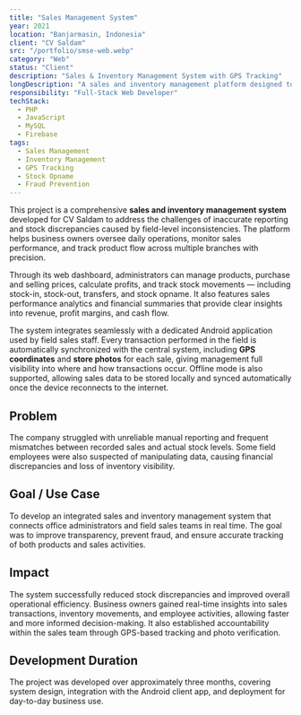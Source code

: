 ```yaml
---
title: "Sales Management System"
year: 2021
location: "Banjarmasin, Indonesia"
client: "CV Saldam"
src: "/portfolio/smse-web.webp"
category: "Web"
status: "Client"
description: "Sales & Inventory Management System with GPS Tracking"
longDescription: "A sales and inventory management platform designed to help business owners monitor stock movements and field sales activities in real time through integrated GPS tracking and reporting."
responsibility: "Full-Stack Web Developer"
techStack:
  - PHP
  - JavaScript
  - MySQL
  - Firebase
tags:
  - Sales Management
  - Inventory Management
  - GPS Tracking
  - Stock Opname
  - Fraud Prevention
---
```


This project is a comprehensive **sales and inventory management system** developed for CV Saldam to address the challenges of inaccurate reporting and stock discrepancies caused by field-level inconsistencies.
The platform helps business owners oversee daily operations, monitor sales performance, and track product flow across multiple branches with precision.

Through its web dashboard, administrators can manage products, purchase and selling prices, calculate profits, and track stock movements — including stock-in, stock-out, transfers, and stock opname.
It also features sales performance analytics and financial summaries that provide clear insights into revenue, profit margins, and cash flow.

The system integrates seamlessly with a dedicated Android application used by field sales staff.
Every transaction performed in the field is automatically synchronized with the central system, including **GPS coordinates** and **store photos** for each sale, giving management full visibility into where and how transactions occur.
Offline mode is also supported, allowing sales data to be stored locally and synced automatically once the device reconnects to the internet.

## Problem
The company struggled with unreliable manual reporting and frequent mismatches between recorded sales and actual stock levels.
Some field employees were also suspected of manipulating data, causing financial discrepancies and loss of inventory visibility.

## Goal / Use Case
To develop an integrated sales and inventory management system that connects office administrators and field sales teams in real time.
The goal was to improve transparency, prevent fraud, and ensure accurate tracking of both products and sales activities.

## Impact
The system successfully reduced stock discrepancies and improved overall operational efficiency.
Business owners gained real-time insights into sales transactions, inventory movements, and employee activities, allowing faster and more informed decision-making.
It also established accountability within the sales team through GPS-based tracking and photo verification.

## Development Duration
The project was developed over approximately three months, covering system design, integration with the Android client app, and deployment for day-to-day business use.
